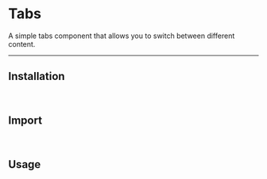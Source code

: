 
# Tabs
A simple tabs component that allows you to switch between different content.

<ComponentSources component="tabs"/>

---

## Installation

<PackageManagerTabs command="@andore-ui/tabs"/>

<br/>

## Import


<ImportComponentTabs
    components="Tab, TabPanel, TabsContext, TabsList"
    library="tabs"/>

<br/>

## Usage

<ComponentPreviewTabs>
    <ComponentPreviewTabPanel value="preview">
        <Preview/>
    </ComponentPreviewTabPanel>
    <ComponentPreviewTabPanel value="code" >
        <Code/>
    </ComponentPreviewTabPanel>
</ComponentPreviewTabs>
